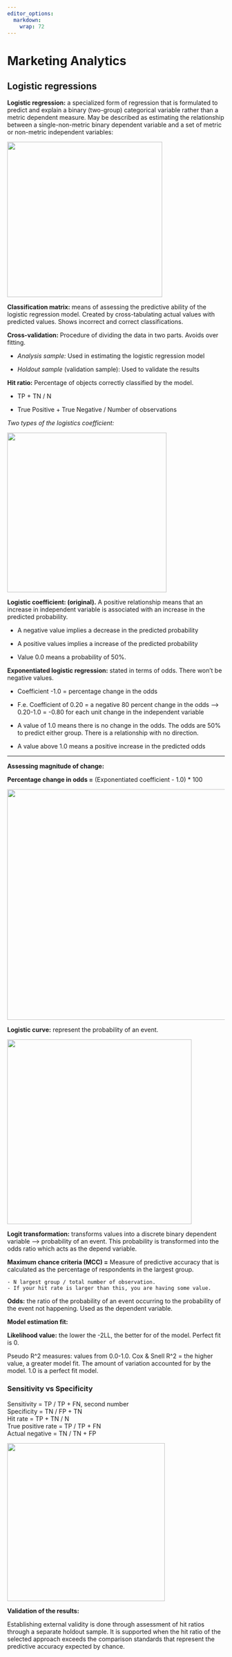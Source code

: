 ```yaml
---
editor_options: 
  markdown: 
    wrap: 72
---
```


# Marketing Analytics

## Logistic regressions

**Logistic regression:** a specialized form of regression that is formulated to predict and explain a binary (two-group) categorical variable rather than a metric dependent measure. May be described as estimating the relationship between a single-non-metric binary dependent variable and a set of metric or non-metric independent variables:

![](images/paste-FA6A529F.png){width="359"}

**Classification matrix:** means of assessing the predictive ability of the logistic regression model. Created by cross-tabulating actual values with predicted values. Shows incorrect and correct classifications.

**Cross-validation:** Procedure of dividing the data
in two parts. Avoids over fitting.

-   *Analysis sample:* Used in estimating the logistic regression model

-   *Holdout sample* (validation sample): Used to validate the results

**Hit ratio:** Percentage of objects correctly
classified by the model.

-   TP + TN / N

-   True Positive + True Negative / Number of observations

*Two types of the logistics coefficient:*

![](images/paste-A073256A.png){width="369"}

**Logistic coefficient: (original).** A positive relationship means that an increase in independent variable is associated with an increase in the predicted probability.

-   A negative value implies a decrease in the predicted probability

-   A positive values implies a increase of the predicted probability

-   Value 0.0 means a probability of 50%.

**Exponentiated logistic regression:** stated in terms of odds. There won't be negative values.

-   Coefficient -1.0 = percentage change in the odds

-   F.e. Coefficient of 0.20 = a negative 80 percent change in the odds --\> 0.20-1.0 = -0.80 for each unit change in the independent variable

-   A value of 1.0 means there is no change in the odds. The odds are 50% to predict either group. There is a relationship with no direction.

-   A value above 1.0 means a positive increase in the predicted odds

------------------------------------------------------------------------

**Assessing magnitude of change:**

**Percentage change in odds =** (Exponentiated coefficient - 1.0) * 100

![](images/paste-C42DB784.png){width="533"}

**Logistic curve:** represent the probability of an event.

![](images/paste-B3A0D003.png){width="427"}

**Logit transformation:** transforms values into a discrete binary dependent variable --> probability of an event. This probability is transformed into the odds ratio which acts as the depend variable.

**Maximum chance criteria (MCC) =** Measure of predictive accuracy that is calculated as the percentage of respondents in the largest group.

    - N largest group / total number of observation. 
    - If your hit rate is larger than this, you are having some value.

**Odds:** the ratio of the probability of an event occurring to the probability of the event not happening. Used as the dependent variable.

**Model estimation fit:**

**Likelihood value:** the lower the -2LL, the better for of the model. Perfect fit is 0.

Pseudo R^2 measures: values from 0.0-1.0. Cox & Snell R^2 = the higher value, a greater model fit. The amount of variation accounted for by the model. 1.0 is a perfect fit model.

### Sensitivity vs Specificity

Sensitivity = TP / TP + FN, second number\
Specificity = TN / FP + TN\
Hit rate = TP + TN / N\
True positive rate = TP / TP + FN\
Actual negative = TN / TN + FP

![](images/paste-9446CC8B.png){width="365"}

**Validation of the results:**

Establishing external validity is done through assessment of hit ratios through a separate holdout sample. It is supported when the hit ratio of the selected approach exceeds the comparison standards that represent the predictive accuracy expected by chance.
